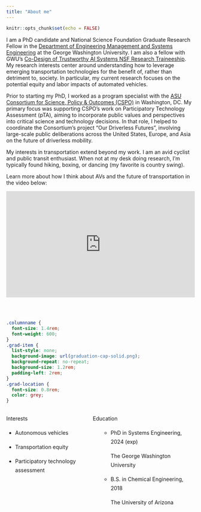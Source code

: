 ```yaml
---
title: "About me"
---
```


```r
knitr::opts_chunk$set(echo = FALSE)
```

I am a PhD candidate and National Science Foundation Graduate Research Fellow in the [Department of Engineering Management and Systems Engineering](http://emse.seas.gwu.edu/) at the George Washington University. I am also a fellow with GWU's [Co-Design of Trustworthy AI Systems NSF Research Traineeship](https://dtais.seas.gwu.edu/). My research interests center around understanding how to leverage emerging transportation technologies for the benefit of, rather than detriment to, society. In particular, my current research focuses on the potential equity and labor impacts of automated vehicles.

Prior to starting my PhD, I worked as a program specialist with the [ASU Consortium for Science, Policy & Outcomes (CSPO)](https://cspo.org/) in Washington, DC. My primary focus was supporting CSPO's work on Participatory Technology Assessment (pTA), aiming to incorporate public values and perspectives into critical science and technology decisions. In that role, I helped to coordinate the Consortium’s project “Our Driverless Futures”, involving large-scale public deliberations across the United States, Europe, and Asia on the future of driverless mobility.

My interests in transportation extend beyond my work. I am an avid cyclist and public transit enthusiast. When not at my desk doing research, I'm typically found hiking, boxing, or dancing (my favorite is country swing). 

Learn more about how I think about AVs and the future of transportation in the video below:

<div style="padding:56.25% 0 0 0;position:relative;"><iframe src="https://player.vimeo.com/video/727232863?h=ca6c6e8403&amp;badge=0&amp;autopause=0&amp;player_id=0&amp;app_id=58479" frameborder="0" allow="autoplay; fullscreen; picture-in-picture" allowfullscreen style="position:absolute;top:0;left:0;width:100%;height:100%;" title="PIT in Action.mp4"></iframe></div><script src="https://player.vimeo.com/api/player.js"></script>
 
<br><br>


```css
.columnname {
  font-size: 1.4rem; 
  font-weight: 600;
}
.grad-item {
  list-style: none; 
  background-image: url(graduation-cap-solid.png); 
  background-repeat: no-repeat;  
  background-size: 1.2rem; 
  padding-left: 2rem;
}
.grad-location {
  font-size: 0.8rem;
  color: grey;
}
```

:::: {style="display: grid; grid-template-columns: 40% 50%; grid-column-gap: 30px; line-height: 1.5rem;"}

::: {}
<span class = "columnname"> Interests </span>

* Autonomous vehicles

* Transportation equity

* Participatory technology assessment

:::

::: {}
<span class = "columnname"> Education </span>

<ul>
 
*  PhD in Systems Engineering, 2024 (exp) <br> <p class = "grad-location"> The George Washington University </p> </li>
* B.S. in Chemical Engineering, 2018 <br> <p class = "grad-location"> The University of Arizona </p> 
</li>

</ul>
:::
::::

